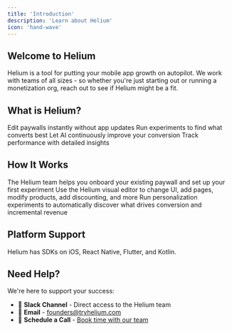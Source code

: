 ```yaml
---
title: 'Introduction'
description: 'Learn about Helium'
icon: 'hand-wave'
---
```


## Welcome to Helium

Helium is a tool for putting your mobile app growth on autopilot. We work with teams of all sizes - so whether you're just starting out or running a monetization org, reach out to see if Helium might be a fit.

## What is Helium?

<CardGroup cols={2}>
  <Card title="Remote Control" icon="sliders">
    Edit paywalls instantly without app updates
  </Card>
  <Card title="A/B Testing" icon="flask">
    Run experiments to find what converts best
  </Card>
  <Card title="AI Optimization" icon="brain">
    Let AI continuously improve your conversion
  </Card>
  <Card title="Analytics" icon="chart-line">
    Track performance with detailed insights
  </Card>
</CardGroup>

## How It Works

<Steps>
  <Step title="Onboarding">
    The Helium team helps you onboard your existing paywall and set up your first experiment
  </Step>
  <Step title="Visual Editing">
    Use the Helium visual editor to change UI, add pages, modify products, add discounting, and more
  </Step>
  <Step title="Experimentation">
    Run personalization experiments to automatically discover what drives conversion and incremental revenue
  </Step>
</Steps>

## Platform Support

Helium has SDKs on iOS, React Native, Flutter, and Kotlin.

## Need Help?

We're here to support your success:

- 💬 **Slack Channel** - Direct access to the Helium team
- 📧 **Email** - [founders@tryhelium.com](mailto:founders@tryhelium.com)
- 📅 **Schedule a Call** - [Book time with our team](https://cal.com/team/helium/45-min-working-session)
